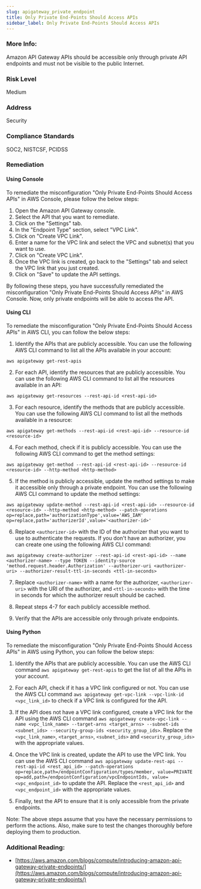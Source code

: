 ```yaml
---
slug: apigateway_private_endpoint
title: Only Private End-Points Should Access APIs
sidebar_label: Only Private End-Points Should Access APIs
---
```


### More Info:

Amazon API Gateway APIs should be accessible only through private API endpoints and must not be visible to the public Internet.

### Risk Level

Medium

### Address

Security

### Compliance Standards

SOC2, NISTCSF, PCIDSS

### Remediation

#### Using Console

To remediate the misconfiguration "Only Private End-Points Should Access APIs" in AWS Console, please follow the below steps:

1. Open the Amazon API Gateway console.
2. Select the API that you want to remediate.
3. Click on the "Settings" tab.
4. In the "Endpoint Type" section, select "VPC Link".
5. Click on "Create VPC Link".
6. Enter a name for the VPC link and select the VPC and subnet(s) that you want to use.
7. Click on "Create VPC Link".
8. Once the VPC link is created, go back to the "Settings" tab and select the VPC link that you just created.
9. Click on "Save" to update the API settings.

By following these steps, you have successfully remediated the misconfiguration "Only Private End-Points Should Access APIs" in AWS Console. Now, only private endpoints will be able to access the API.

#### Using CLI

To remediate the misconfiguration "Only Private End-Points Should Access APIs" in AWS CLI, you can follow the below steps:

1. Identify the APIs that are publicly accessible. You can use the following AWS CLI command to list all the APIs available in your account:

```
aws apigateway get-rest-apis
```

2. For each API, identify the resources that are publicly accessible. You can use the following AWS CLI command to list all the resources available in an API:

```
aws apigateway get-resources --rest-api-id <rest-api-id>
```

3. For each resource, identify the methods that are publicly accessible. You can use the following AWS CLI command to list all the methods available in a resource:

```
aws apigateway get-methods --rest-api-id <rest-api-id> --resource-id <resource-id>
```

4. For each method, check if it is publicly accessible. You can use the following AWS CLI command to get the method settings:

```
aws apigateway get-method --rest-api-id <rest-api-id> --resource-id <resource-id> --http-method <http-method>
```

5. If the method is publicly accessible, update the method settings to make it accessible only through a private endpoint. You can use the following AWS CLI command to update the method settings:

```
aws apigateway update-method --rest-api-id <rest-api-id> --resource-id <resource-id> --http-method <http-method> --patch-operations op=replace,path='authorizationType',value='AWS_IAM' op=replace,path='authorizerId',value='<authorizer-id>'
```

6. Replace `<authorizer-id>` with the ID of the authorizer that you want to use to authenticate the requests. If you don't have an authorizer, you can create one using the following AWS CLI command:

```
aws apigateway create-authorizer --rest-api-id <rest-api-id> --name <authorizer-name> --type TOKEN --identity-source 'method.request.header.Authorization' --authorizer-uri <authorizer-uri> --authorizer-result-ttl-in-seconds <ttl-in-seconds>
```

7. Replace `<authorizer-name>` with a name for the authorizer, `<authorizer-uri>` with the URI of the authorizer, and `<ttl-in-seconds>` with the time in seconds for which the authorizer result should be cached.

8. Repeat steps 4-7 for each publicly accessible method.

9. Verify that the APIs are accessible only through private endpoints.

#### Using Python

To remediate the misconfiguration "Only Private End-Points Should Access APIs" in AWS using Python, you can follow the below steps:

1. Identify the APIs that are publicly accessible. You can use the AWS CLI command `aws apigateway get-rest-apis` to get the list of all the APIs in your account.

2. For each API, check if it has a VPC link configured or not. You can use the AWS CLI command `aws apigateway get-vpc-link --vpc-link-id <vpc_link_id>` to check if a VPC link is configured for the API.

3. If the API does not have a VPC link configured, create a VPC link for the API using the AWS CLI command `aws apigateway create-vpc-link --name <vpc_link_name> --target-arns <target_arns> --subnet-ids <subnet_ids> --security-group-ids <security_group_ids>`. Replace the `<vpc_link_name>`, `<target_arns>`, `<subnet_ids>` and `<security_group_ids>` with the appropriate values.

4. Once the VPC link is created, update the API to use the VPC link. You can use the AWS CLI command `aws apigateway update-rest-api --rest-api-id <rest_api_id> --patch-operations op=replace,path=/endpointConfiguration/types/member, value=PRIVATE op=add,path=/endpointConfiguration/vpcEndpointIds, value=<vpc_endpoint_id>` to update the API. Replace the `<rest_api_id>` and `<vpc_endpoint_id>` with the appropriate values.

5. Finally, test the API to ensure that it is only accessible from the private endpoints.

Note: The above steps assume that you have the necessary permissions to perform the actions. Also, make sure to test the changes thoroughly before deploying them to production.

### Additional Reading:

- [https://aws.amazon.com/blogs/compute/introducing-amazon-api-gateway-private-endpoints/](https://aws.amazon.com/blogs/compute/introducing-amazon-api-gateway-private-endpoints/) 

